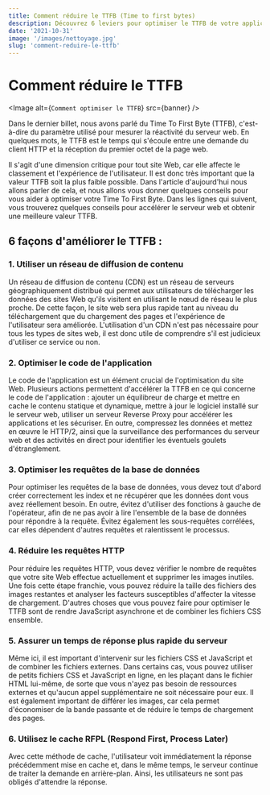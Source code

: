 ```yaml
---
title: Comment réduire le TTFB (Time to first bytes)
description: Découvrez 6 leviers pour optimiser le TTFB de votre application web ou de votre site internet.
date: '2021-10-31'
image: '/images/nettoyage.jpg'
slug: 'comment-reduire-le-ttfb'
---
```



# Comment réduire le TTFB

<Image alt={`Comment optimiser le TTFB`} src={banner} />

Dans le dernier billet, nous avons parlé du Time To First Byte (TTFB), c'est-à-dire du paramètre utilisé pour mesurer la réactivité du serveur web. En quelques mots, le TTFB est le temps qui s'écoule entre une demande du client HTTP et la réception du premier octet de la page web.

Il s'agit d'une dimension critique pour tout site Web, car elle affecte le classement et l'expérience de l'utilisateur. Il est donc très important que la valeur TTFB soit la plus faible possible. Dans l'article d'aujourd'hui nous allons parler de cela, et nous allons vous donner quelques conseils pour vous aider à optimiser votre Time To First Byte. Dans les lignes qui suivent, vous trouverez quelques conseils pour accélérer le serveur web et obtenir une meilleure valeur TTFB.

## 6 façons d'améliorer le TTFB :

### 1. Utiliser un réseau de diffusion de contenu

Un réseau de diffusion de contenu (CDN) est un réseau de serveurs géographiquement distribué qui permet aux utilisateurs de télécharger les données des sites Web qu'ils visitent en utilisant le nœud de réseau le plus proche. De cette façon, le site web sera plus rapide tant au niveau du téléchargement que du chargement des pages et l'expérience de l'utilisateur sera améliorée. L'utilisation d'un CDN n'est pas nécessaire pour tous les types de sites web, il est donc utile de comprendre s'il est judicieux d'utiliser ce service ou non.

### 2. Optimiser le code de l'application

Le code de l'application est un élément crucial de l'optimisation du site Web. Plusieurs actions permettent d'accélérer la TTFB en ce qui concerne le code de l'application : ajouter un équilibreur de charge et mettre en cache le contenu statique et dynamique, mettre à jour le logiciel installé sur le serveur web, utiliser un serveur Reverse Proxy pour accélérer les applications et les sécuriser. En outre, compressez les données et mettez en œuvre le HTTP/2, ainsi que la surveillance des performances du serveur web et des activités en direct pour identifier les éventuels goulets d'étranglement.

### 3. Optimiser les requêtes de la base de données

Pour optimiser les requêtes de la base de données, vous devez tout d'abord créer correctement les index et ne récupérer que les données dont vous avez réellement besoin. En outre, évitez d'utiliser des fonctions à gauche de l'opérateur, afin de ne pas avoir à lire l'ensemble de la base de données pour répondre à la requête. Évitez également les sous-requêtes corrélées, car elles dépendent d'autres requêtes et ralentissent le processus.

### 4. Réduire les requêtes HTTP

Pour réduire les requêtes HTTP, vous devez vérifier le nombre de requêtes que votre site Web effectue actuellement et supprimer les images inutiles. Une fois cette étape franchie, vous pouvez réduire la taille des fichiers des images restantes et analyser les facteurs susceptibles d'affecter la vitesse de chargement. D'autres choses que vous pouvez faire pour optimiser le TTFB sont de rendre JavaScript asynchrone et de combiner les fichiers CSS ensemble.

### 5. Assurer un temps de réponse plus rapide du serveur

Même ici, il est important d'intervenir sur les fichiers CSS et JavaScript et de combiner les fichiers externes. Dans certains cas, vous pouvez utiliser de petits fichiers CSS et JavaScript en ligne, en les plaçant dans le fichier HTML lui-même, de sorte que vous n'ayez pas besoin de ressources externes et qu'aucun appel supplémentaire ne soit nécessaire pour eux. Il est également important de différer les images, car cela permet d'économiser de la bande passante et de réduire le temps de chargement des pages.

### 6. Utilisez le cache RFPL (Respond First, Process Later)

Avec cette méthode de cache, l'utilisateur voit immédiatement la réponse précédemment mise en cache et, dans le même temps, le serveur continue de traiter la demande en arrière-plan. Ainsi, les utilisateurs ne sont pas obligés d'attendre la réponse.
